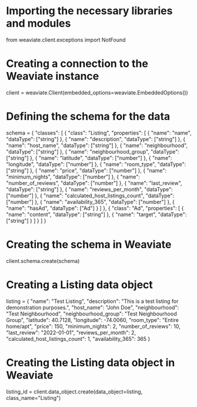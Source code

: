# Importing the necessary libraries and modules
from weaviate.client.exceptions import NotFound

# Creating a connection to the Weaviate instance
client = weaviate.Client(embedded_options=weaviate.EmbeddedOptions())

# Defining the schema for the data
schema = {
    "classes": [
        {
            "class": "Listing",
            "properties": [
                {
                    "name": "name",
                    "dataType": ["string"]
                },
                {
                    "name": "description",
                    "dataType": ["string"]
                },
                {
                    "name": "host_name",
                    "dataType": ["string"]
                },
                {
                    "name": "neighbourhood",
                    "dataType": ["string"]
                },
                {
                    "name": "neighbourhood_group",
                    "dataType": ["string"]
                },
                {
                    "name": "latitude",
                    "dataType": ["number"]
                },
                {
                    "name": "longitude",
                    "dataType": ["number"]
                },
                {
                    "name": "room_type",
                    "dataType": ["string"]
                },
                {
                    "name": "price",
                    "dataType": ["number"]
                },
                {
                    "name": "minimum_nights",
                    "dataType": ["number"]
                },
                {
                    "name": "number_of_reviews",
                    "dataType": ["number"]
                },
                {
                    "name": "last_review",
                    "dataType": ["string"]
                },
                {
                    "name": "reviews_per_month",
                    "dataType": ["number"]
                },
                {
                    "name": "calculated_host_listings_count",
                    "dataType": ["number"]
                },
                {
                    "name": "availability_365",
                    "dataType": ["number"]
                },
                {
                    "name": "hasAd",
                    "dataType": ["Ad"]
                }
            ]
        },
        {
            "class": "Ad",
            "properties": [
                {
                    "name": "content",
                    "dataType": ["string"]
                },
                {
                    "name": "target",
                    "dataType": ["string"]
                }
            ]
        }
    ]
}

# Creating the schema in Weaviate
client.schema.create(schema)

# Creating a Listing data object
listing = {
    "name": "Test Listing",
    "description": "This is a test listing for demonstration purposes.",
    "host_name": "John Doe",
    "neighbourhood": "Test Neighbourhood",
    "neighbourhood_group": "Test Neighbourhood Group",
    "latitude": 40.7128,
    "longitude": -74.0060,
    "room_type": "Entire home/apt",
    "price": 150,
    "minimum_nights": 2,
    "number_of_reviews": 10,
    "last_review": "2022-01-01",
    "reviews_per_month": 2,
    "calculated_host_listings_count": 1,
    "availability_365": 365
}

# Creating the Listing data object in Weaviate
listing_id = client.data_object.create(data_object=listing, class_name="Listing")

